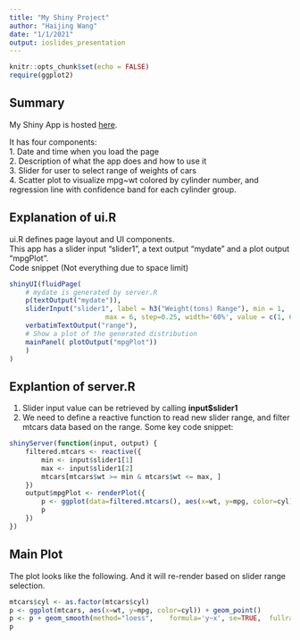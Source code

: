 ```yaml
---
title: "My Shiny Project"
author: "Haijing Wang"
date: "1/1/2021"
output: ioslides_presentation
---
```


```r
knitr::opts_chunk$set(echo = FALSE)
require(ggplot2)
```

## Summary

My Shiny App is hosted [here](https://haijingwang.shinyapps.io/myshiny/).   

It has four components:  
1. Date and time when you load the page  
2. Description of what the app does and how to use it  
3. Slider for user to select range of weights of cars  
4. Scatter plot to visualize mpg~wt colored by cylinder number, and regression line with confidence band for each cylinder group.  

## Explanation of ui.R
ui.R defines page layout and UI components.   
This app has a slider input "slider1", a text output "mydate" and a plot output "mpgPlot".    
Code snippet (Not everything due to space limit)  
```r
shinyUI(fluidPage(
    # mydate is generated by server.R
    p(textOutput("mydate")),
    sliderInput("slider1", label = h3("Weight(tons) Range"), min = 1, 
                        max = 6, step=0.25, width='60%', value = c(1, 6)),
    verbatimTextOutput("range"),
    # Show a plot of the generated distribution
    mainPanel( plotOutput("mpgPlot"))
    )
)
```

## Explantion of server.R
1. Slider input value can be retrieved by calling **input$slider1**
2. We need to define a reactive function to read new slider range, and filter mtcars data based on the range. Some key code snippet:   
```r
shinyServer(function(input, output) {
    filtered.mtcars <- reactive({
        min <- input$slider1[1]
        max <- input$slider1[2]
        mtcars[mtcars$wt >= min & mtcars$wt <= max, ]
    })
    output$mpgPlot <- renderPlot({
        p <- ggplot(data=filtered.mtcars(), aes(x=wt, y=mpg, color=cyl)) + geom_point() + geom_smooth(method="auto", se=TRUE, fullrange=FALSE, level=0.9)
        p
    })
})
```

## Main Plot
The plot looks like the following. And it will re-render based on slider range selection.  
```r
mtcars$cyl <- as.factor(mtcars$cyl)
p <- ggplot(mtcars, aes(x=wt, y=mpg, color=cyl)) + geom_point() 
p <- p + geom_smooth(method="loess",    formula='y~x', se=TRUE,  fullrange=FALSE, level=0.9)
p
```

